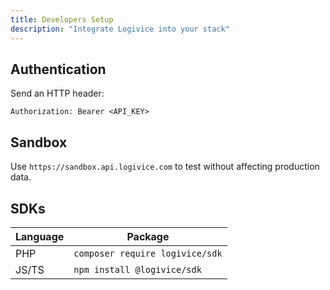 ```yaml
---
title: Developers Setup
description: "Integrate Logivice into your stack"
---
```


## Authentication

Send an HTTP header:

```text
Authorization: Bearer <API_KEY>
```

## Sandbox

Use `https://sandbox.api.logivice.com` to test without affecting production data.

## SDKs

| Language | Package |
|----------|---------|
| PHP      | `composer require logivice/sdk` |
| JS/TS    | `npm install @logivice/sdk` |
